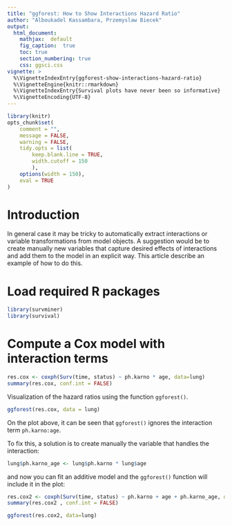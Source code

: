 ```yaml
---
title: "ggforest: How to Show Interactions Hazard Ratio"
author: "Alboukadel Kassambara, Przemyslaw Biecek"
output:
  html_document:
    mathjax:  default
    fig_caption:  true
    toc: true
    section_numbering: true
    css: ggsci.css
vignette: >
  %\VignetteIndexEntry{ggforest-show-interactions-hazard-ratio}
  %\VignetteEngine{knitr::rmarkdown}
  %\VignetteIndexEntry{Survival plots have never been so informative}
  %\VignetteEncoding{UTF-8}
---
```



```r
library(knitr)
opts_chunk$set(
	comment = "",
	message = FALSE,
	warning = FALSE,
	tidy.opts = list(
		keep.blank.line = TRUE,
		width.cutoff = 150
		),
	options(width = 150),
	eval = TRUE
)
```


# Introduction

In general case it may be tricky to automatically extract interactions or variable transformations from model objects.
A suggestion would be to create manually new variables that capture desired effects of interactions and add them to the model in an explicit way. This article describe an example of how to do this.


# Load required R packages

```r
library(survminer)
library(survival)
```


# Compute a Cox model with interaction terms


```r
res.cox <- coxph(Surv(time, status) ~ ph.karno * age, data=lung)
summary(res.cox, conf.int = FALSE)
```


Visualization of the hazard ratios using the function `ggforest()`.
  
```r
ggforest(res.cox, data = lung)
```


On the plot above, it can be seen that `ggforest()` ignores the interaction term `ph.karno:age`. 

To fix this, a solution is to create manually the variable that handles the interaction: 
   
```r
lung$ph.karno_age <- lung$ph.karno * lung$age
```


and now you can fit an additive model and the `ggforest()` function will include it in the plot:
  
  
```r
res.cox2 <- coxph(Surv(time, status) ~ ph.karno + age + ph.karno_age, data = lung)
summary(res.cox2 , conf.int = FALSE)
```


```r
ggforest(res.cox2, data=lung)
```

